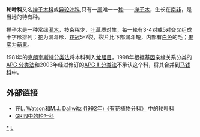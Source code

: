 {{Speciesbox
| name = 掸子木
| taxon = Retzia capensis
| grandparent_authority = Bartl., 1830
}}

'''轮叶科'''又名[[掸子木科|掸子木科]]或[[异轮叶科|异轮叶科]],只有一[[属|属]]唯一一[[种|种]]——[[掸子木|掸子木]]，生长在[[南非|南非]]，是当地的特有种。

掸子木是一种常绿[[灌木|灌木]]，枝条稀少，[[叶|叶]]革质对生，每一轮有3-4对或5对交叉组成十字形排列；[[花|花]]为漏斗形，[[花冠|花冠]]5-7裂，裂片比下部漏斗短，内部有[[白色|白色]]的毛；[[果实|果实]]为[[蒴果|蒴果]]。

1981年的[[克朗奎斯特分类法|克朗奎斯特分类法]]将本科列入[[龙胆目|龙胆目]]，1998年根据[[基因|基因]]亲缘关系分类的[[APG_分类法|APG 分类法]]和2003年经过修订的[[APG_II_分类法|APG II 分类法]]不承认这个科，将其合并到[[马钱科|马钱科]]中。

== 外部链接 ==

*在[http://delta-intkey.com/angio/ L. Watson和M.J. Dallwitz (1992年)《有花植物分科》] {{Wayback|url=http://delta-intkey.com/angio/ |date=20070103200438 }}中的[http://delta-intkey.com/angio/www/retziace.htm 轮叶科] {{Wayback|url=http://delta-intkey.com/angio/www/retziace.htm |date=20181004071221 }}
*[https://web.archive.org/web/20090120041914/http://www.ars-grin.gov/cgi-bin/npgs/html/family.pl?951 GRIN中的轮叶科]

{{Taxonbar}}

[[Category:轮叶科|*]]
[[Category:植物科名|L]]